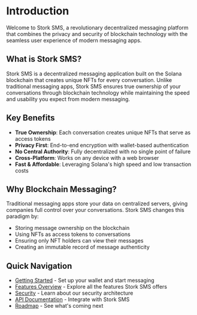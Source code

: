 # Introduction

Welcome to Stork SMS, a revolutionary decentralized messaging platform that combines the privacy and security of blockchain technology with the seamless user experience of modern messaging apps.

## What is Stork SMS?

Stork SMS is a decentralized messaging application built on the Solana blockchain that creates unique NFTs for every conversation. Unlike traditional messaging apps, Stork SMS ensures true ownership of your conversations through blockchain technology while maintaining the speed and usability you expect from modern messaging.

## Key Benefits

- **True Ownership**: Each conversation creates unique NFTs that serve as access tokens
- **Privacy First**: End-to-end encryption with wallet-based authentication
- **No Central Authority**: Fully decentralized with no single point of failure
- **Cross-Platform**: Works on any device with a web browser
- **Fast & Affordable**: Leveraging Solana's high speed and low transaction costs

## Why Blockchain Messaging?

Traditional messaging apps store your data on centralized servers, giving companies full control over your conversations. Stork SMS changes this paradigm by:

* Storing message ownership on the blockchain
* Using NFTs as access tokens to conversations
* Ensuring only NFT holders can view their messages
* Creating an immutable record of message authenticity

## Quick Navigation

* [Getting Started](getting-started/prerequisites.md) - Set up your wallet and start messaging
* [Features Overview](features/) - Explore all the features Stork SMS offers
* [Security](security/) - Learn about our security architecture
* [API Documentation](api/) - Integrate with Stork SMS
* [Roadmap](roadmap/) - See what's coming next
